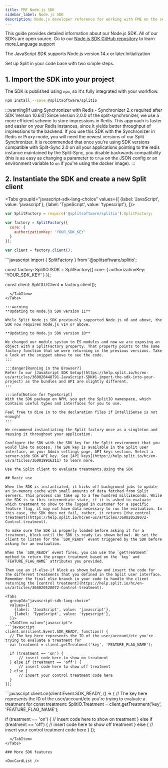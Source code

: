 ```yaml
---
title: FME Node.js SDK
sidebar_label: Node.js SDK
description: Node.js developer reference for working with FME on the server side
---
```



This guide provides detailed information about our Node.js SDK. All of our SDKs are open source. Go to our [Node.js SDK GitHub repository](https://github.com/splitio/javascript-client) to learn more.Language support

The JavaScript SDK supports Node.js version 14.x or later.Initialization

Set up Split in your code base with two simple steps.

## 1. Import the SDK into your project

The SDK is published using `npm`, so it's fully integrated with your workflow.

```bash title="NPM"
npm install --save @splitsoftware/splitio
```

:::warning[If using Synchronizer with Redis - Synchronizer 2.x required after SDK Version 10.6.0]
Since version 2.0.0 of the split-synchronizer, we use a more efficient scheme to store impressions in Redis. This approach is faster and easier on your Redis instances, since it yields better throughput of impressions to the backend. If you use this SDK with the Synchronizer in Redis or Proxy mode, you will need the newest versions of our Split Synchronizer. It is recommended that once you're using SDK versions compatible with Split-Sync 2.0 on all your applications pointing to the redis instance maintained by the Split-Sync, you disable backwards compatibility (this is as easy as changing a parameter to `true` on the JSON config or an environment variable to `on` if you're using the docker image).
:::

## 2. Instantiate the SDK and create a new Split client


<Tabs
  groupId="javascript-sdk-lang-choice"
  values={[
    {label: 'JavaScript', value: 'javascript'},
    {label: 'TypeScript', value: 'typescript'},
  ]}>
  <TabItem value="javascript">
```javascript
var SplitFactory = require('@splitsoftware/splitio').SplitFactory;

var factory = SplitFactory({
  core: {
    authorizationKey: 'YOUR_SDK_KEY'
  }
});

var client = factory.client();
```
  </TabItem>
  <TabItem value="typescript">
```javascript
import { SplitFactory } from '@splitsoftware/splitio';

const factory: SplitIO.ISDK = SplitFactory({
  core: {
    authorizationKey: 'YOUR_SDK_KEY'
  }
});

const client: SplitIO.IClient = factory.client();
```
  </TabItem>
</Tabs>

:::warning
**Updating to Node.js SDK version 11**

While Split Node.js SDK previously supported Node.js v6 and above, the SDK now requires Node.js v14 or above.

**Updating to Node.js SDK version 10**

We changed our module system to ES modules and now we are exposing an object with a SplitFactory property. That property points to the same factory function that we were returning in the previous versions. Take a look at the snippet above to see the code.
:::

:::danger[Running in the Browser?]
Refer to our [JavaScript SDK Setup](https://help.split.io/hc/en-us/articles/360020448791-JavaScript-SDK#1-import-the-sdk-into-your-project) as the bundles and API are slightly different.
:::

:::info[Notice for TypeScript]
With the SDK package on NPM, you get the SplitIO namespace, which contains useful types and interfaces for you to use.

Feel free to dive in to the declaration files if IntelliSense is not enough!
:::

We recommend instantiating the Split factory once as a singleton and reusing it throughout your application.

Configure the SDK with the SDK key for the Split environment that you would like to access. The SDK key is available in the Split user interface, on your Admin settings page, API keys section. Select a server-side SDK API key. See [API keys](https://help.split.io/hc/en-us/articles/360019916211) to learn more.

Use the Split client to evaluate treatments.Using the SDK

## Basic use

When the SDK is instantiated, it kicks off background jobs to update an in-memory cache with small amounts of data fetched from Split servers. This process can take up to a few hundred milliseconds. While the SDK is in this intermediate state, if it is asked to evaluate which treatment to show to the logged in customer for a specific feature flag, it may not have data necessary to run the evaluation. In this case, the SDK does not fail, rather, it returns [the control treatment](https://help.split.io/hc/en-us/articles/360020528072-Control-treatment).

To make sure the SDK is properly loaded before asking it for a treatment, block until the SDK is ready (as shown below). We set the client to listen for the `SDK_READY` event triggered by the SDK before asking for an evaluation.

When the `SDK_READY` event fires, you can use the `getTreatment` method to return the proper treatment based on the `key` and `FEATURE_FLAG_NAME` attributes you provided.

Then use an if-else-if block as shown below and insert the code for the different treatments that you defined in the Split user interface. Remember the final else branch in your code to handle the client returning the [control treatment](https://help.split.io/hc/en-us/articles/360020528072-Control-treatment).

<Tabs
  groupId="javascript-sdk-lang-choice"
  values={[
    {label: 'JavaScript', value: 'javascript'},
    {label: 'TypeScript', value: 'typescript'},
  ]}>
  <TabItem value="javascript">
```javascript
client.on(client.Event.SDK_READY, function() {
  // The key here represents the ID of the user/account/etc you're trying to evaluate a treatment for
  var treatment = client.getTreatment('key', 'FEATURE_FLAG_NAME');

  if (treatment == 'on') {
      // insert code here to show on treatment
  } else if (treatment == 'off') {
      // insert code here to show off treatment
  } else {
      // insert your control treatment code here
  }
});
```
  </TabItem>
  <TabItem value="typescript">
```javascript
client.on(client.Event.SDK_READY, () => {
  // The key here represents the ID of the user/account/etc you're trying to evaluate a treatment for
  const treatment: SplitIO.Treatment =
    client.getTreatment('key', 'FEATURE_FLAG_NAME');

  if (treatment == 'on') {
      // insert code here to show on treatment
  } else if (treatment == 'off') {
      // insert code here to show off treatment
  } else {
      // insert your control treatment code here
  }
});
```
  </TabItem>
</Tabs>

### More SDK features

<DocCardList />